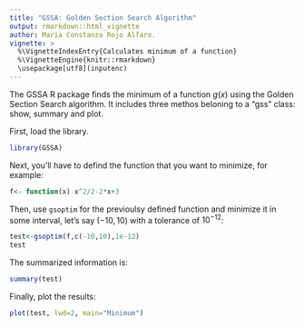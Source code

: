 ```yaml
---
title: "GSSA: Golden Section Search Algorithm"
output: rmarkdown::html_vignette
author: Maria Constanza Rojo Alfaro.
vignette: >
  %\VignetteIndexEntry{Calculates minimum of a function}
  %\VignetteEngine{knitr::rmarkdown}
  \usepackage[utf8](inputenc)
---
```

The GSSA R package finds the minimum of a function $g(x)$ using the Golden Section Search algorithm. It includes three methos beloning to a "gss" class: show, summary and plot.

First, load the library.

```r
library(GSSA)
```
Next, you'll have to defind the function that you want to minimize, for example:

```r
f<- function(x) x^2/2-2*x+3
```

Then, use `gsoptim` for the previoulsy defined function and minimize it in some interval, let's say $(-10,10)$ with a tolerance of $10^{-12}$:
```r
test<-gsoptim(f,c(-10,10),1e-12)
test
```
The summarized information is:

```r
summary(test)
```

Finally, plot the results:
```r
plot(test, lwd=2, main="Minimum")
```
